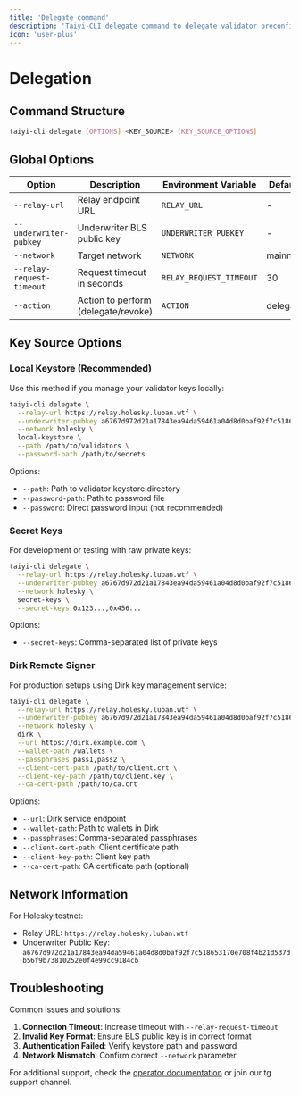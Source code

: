 ```yaml
---
title: 'Delegate command'
description: 'Taiyi-CLI delegate command to delegate validator preconfirmation rights for taiyi underwriter to relay'
icon: 'user-plus'
---
```


# Delegation

## Command Structure

```bash
taiyi-cli delegate [OPTIONS] <KEY_SOURCE> [KEY_SOURCE_OPTIONS]
```

## Global Options

| Option | Description | Environment Variable | Default |
|--------|-------------|---------------------|---------|
| `--relay-url` | Relay endpoint URL | `RELAY_URL` | - |
| `--underwriter-pubkey` | Underwriter BLS public key | `UNDERWRITER_PUBKEY` | - |
| `--network` | Target network | `NETWORK` | mainnet |
| `--relay-request-timeout` | Request timeout in seconds | `RELAY_REQUEST_TIMEOUT` | 30 |
| `--action` | Action to perform (delegate/revoke) | `ACTION` | delegate |

## Key Source Options

### Local Keystore (Recommended)

Use this method if you manage your validator keys locally:

```bash
taiyi-cli delegate \
  --relay-url https://relay.holesky.luban.wtf \
  --underwriter-pubkey a6767d972d21a17843ea94da59461a04d8d0baf92f7c518653170e708f4b21d537db56f9b73810252e0f4e99cc9184cb \
  --network holesky \
  local-keystore \
  --path /path/to/validators \
  --password-path /path/to/secrets
```

Options:
- `--path`: Path to validator keystore directory
- `--password-path`: Path to password file
- `--password`: Direct password input (not recommended)

### Secret Keys

For development or testing with raw private keys:

```bash
taiyi-cli delegate \
  --relay-url https://relay.holesky.luban.wtf \
  --underwriter-pubkey a6767d972d21a17843ea94da59461a04d8d0baf92f7c518653170e708f4b21d537db56f9b73810252e0f4e99cc9184cb \
  --network holesky \
  secret-keys \
  --secret-keys 0x123...,0x456...
```

Options:
- `--secret-keys`: Comma-separated list of private keys

### Dirk Remote Signer

For production setups using Dirk key management service:

```bash
taiyi-cli delegate \
  --relay-url https://relay.holesky.luban.wtf \
  --underwriter-pubkey a6767d972d21a17843ea94da59461a04d8d0baf92f7c518653170e708f4b21d537db56f9b73810252e0f4e99cc9184cb \
  --network holesky \
  dirk \
  --url https://dirk.example.com \
  --wallet-path /wallets \
  --passphrases pass1,pass2 \
  --client-cert-path /path/to/client.crt \
  --client-key-path /path/to/client.key \
  --ca-cert-path /path/to/ca.crt
```

Options:
- `--url`: Dirk service endpoint
- `--wallet-path`: Path to wallets in Dirk
- `--passphrases`: Comma-separated passphrases
- `--client-cert-path`: Client certificate path
- `--client-key-path`: Client key path
- `--ca-cert-path`: CA certificate path (optional)

## Network Information

For Holesky testnet:
- Relay URL: `https://relay.holesky.luban.wtf`
- Underwriter Public Key: `a6767d972d21a17843ea94da59461a04d8d0baf92f7c518653170e708f4b21d537db56f9b73810252e0f4e99cc9184cb`

## Troubleshooting

Common issues and solutions:

1. **Connection Timeout**: Increase timeout with `--relay-request-timeout`
2. **Invalid Key Format**: Ensure BLS public key is in correct format
3. **Authentication Failed**: Verify keystore path and password
4. **Network Mismatch**: Confirm correct `--network` parameter

For additional support, check the [operator documentation](/node_operator_setup_guide/operator) or join our tg support channel.
